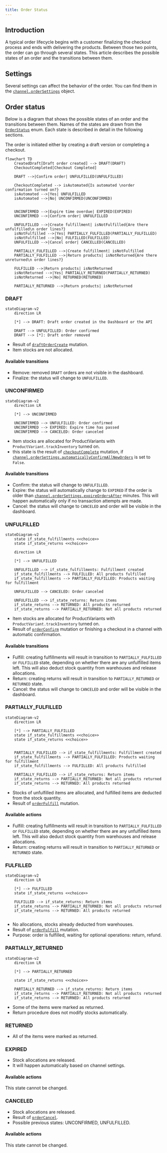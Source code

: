 ```yaml
---
title: Order Status
---
```


## Introduction

A typical order lifecycle begins with a customer finalizing the checkout process and ends with delivering the products. Between those two points, the order can go through several states. This article describes the possible states of an order and the transitions between them.

## Settings

Several settings can affect the behavior of the order. You can find them in the [`channel.orderSettings`](api-reference/miscellaneous/objects/order-settings.mdx) object.

## Order status

Below is a diagram that shows the possible states of an order and the transitions between them. Names of the states are drawn from the [`OrderStatus`](api-reference/orders/enums/order-status.mdx) enum. Each state is described in detail in the following sections.

The order is initiated either by creating a draft version or completing a checkout.

```mermaid
flowchart TD
    CreatedDraft[Draft order created] --> DRAFT(DRAFT)
    CheckoutCompleted[Checkout Completed]

    DRAFT -->|Confirm order| UNFULFILLED(UNFULFILLED)

    CheckoutCompleted --> isAutomated{Is automated \norder confirmation turned on?}
    isAutomated -->|Yes| UNFULFILLED
    isAutomated -->|No| UNCONFIRMED(UNCONFIRMED)


    UNCONFIRMED -->|Expire time overdue| EXPIRED(EXPIRED)
    UNCONFIRMED -->|Confirm order| UNFULFILLED

    UNFULFILLED -->|Create fulfillment| isNotFulfilled{Are there unfulfilled\n order lines?}
    isNotFulfilled -->|Yes| PARTIALLY_FULFILLED(PARTIALLY_FULFILLED)
    isNotFulfilled -->|No| FULFILLED(FULFILLED)
    UNFULFILLED -->|Cancel order| CANCELLED(CANCELLED)

    PARTIALLY_FULFILLED -->|Create fulfillment| isNotFulfilled
    PARTIALLY_FULFILLED -->|Return products| isNotReturned{Are there unreturned\n order lines?}

    FULFILLED -->|Return products| isNotReturned
    isNotReturned -->|Yes| PARTIALLY_RETURNED(PARTIALLY_RETURNED)
    isNotReturned -->|No| RETURNED(RETURNED)

    PARTIALLY_RETURNED -->|Return products| isNotReturned
```

### DRAFT

```mermaid
stateDiagram-v2
    direction LR

    [*] --> DRAFT: Draft order created in the Dashboard or the API

    DRAFT --> UNFULFILLED: Order confirmed
    DRAFT --> [*]: Draft order removed

```

- Result of [`draftOrderCreate`](api-reference/orders/mutations/draft-order-create.mdx) mutation.
- Item stocks are not allocated.

#### Available transitions

- Remove: removed `DRAFT` orders are not visible in the dashboard.
- Finalize: the status will change to `UNFULFILLED`.

### UNCONFIRMED

```mermaid
stateDiagram-v2
    direction LR

    [*] --> UNCONFIRMED

    UNCONFIRMED --> UNFULFILLED: Order confirmed
    UNCONFIRMED --> EXPIRED: Expire time has passed
    UNCONFIRMED --> CANCELED: Order canceled

```

- Item stocks are allocated for ProductVariants with `ProductVariant.trackInventory` turned on.
- this state is the result of [`checkoutComplete`](../api-reference/checkout/mutations/checkout-complete.mdx) mutation, if [`channel.orderSettings.automaticallyConfirmAllNewOrders`](../api-reference/miscellaneous/objects/order-settings#ordersettingsautomaticallyconfirmallnewordersboolean--) is set to `False`.

#### Available transitions

- Confirm: the status will change to `UNFULFILLED`.
- Expire: the status will automatically change to `EXPIRED` if the order is older than [`channel.orderSettings.expireOrdersAfter`](../api-reference/miscellaneous/objects/order-settings#ordersettingsexpireordersafterminute-) minutes. This will happen automatically only if no transaction attempts are made.
- Cancel: the status will change to `CANCELED` and order will be visible in the dashboard.

### UNFULFILLED

```mermaid
stateDiagram-v2
    state if_state_fulfillments <<choice>>
    state if_state_returns <<choice>>

    direction LR

    [*] --> UNFULFILLED

    UNFULFILLED --> if_state_fulfillments: Fulfillment created
    if_state_fulfillments --> FULFILLED: All products fulfilled
    if_state_fulfillments --> PARTIALLY_FULFILLED: Products waiting for fulfillment

    UNFULFILLED --> CANCELED: Order canceled

    UNFULFILLED --> if_state_returns: Return items
    if_state_returns --> RETURNED: All products returned
    if_state_returns --> PARTIALLY_RETURNED: Not all products returned

```

- Item stocks are allocated for ProductVariants with `ProductVariant.trackInventory` turned on.
- Result of [`orderConfirm`](api-reference/orders/mutations/order-confirm.mdx) mutation or finishing a checkout in a channel with automatic confirmation.

#### Available transitions

- Fulfill: creating fulfillments will result in transition to `PARTIALLY_FULFILLED` or `FULFILLED` state, depending on whether there are any unfulfilled items left. This will also deduct stock quantity from warehouses and release allocations.
- Return: creating returns will result in transition to `PARTIALLY_RETURNED` or `RETURNED` state.
- Cancel: the status will change to `CANCELED` and order will be visible in the dashboard.

### PARTIALLY_FULFILLED

```mermaid
stateDiagram-v2
    direction LR

    [*] --> PARTIALLY_FULFILLED
    state if_state_fulfillments <<choice>>
    state if_state_returns <<choice>>


    PARTIALLY_FULFILLED --> if_state_fulfillments: Fulfillment created
    if_state_fulfillments --> PARTIALLY_FULFILLED: Products waiting for fulfillment
    if_state_fulfillments --> FULFILLED: All products fulfilled

    PARTIALLY_FULFILLED --> if_state_returns: Return items
    if_state_returns --> PARTIALLY_RETURNED: Not all products returned
    if_state_returns --> RETURNED: All products returned
```

- Stocks of unfulfilled items are allocated, and fulfilled items are deducted from the stock quantity.
- Result of [`orderFulfill`](api-reference/orders/mutations/order-fulfill.mdx) mutation.

#### Available actions

- Fulfill: creating fulfillments will result in transition to `PARTIALLY_FULFILLED` or `FULFILLED` state, depending on whether there are any unfulfilled items left. This will also deduct stock quantity from warehouses and release allocations.
- Return: creating returns will result in transition to `PARTIALLY_RETURNED` or `RETURNED` state.

### FULFILLED

```mermaid
stateDiagram-v2
    direction LR

    [*] --> FULFILLED
    state if_state_returns <<choice>>

    FULFILLED --> if_state_returns: Return items
    if_state_returns --> PARTIALLY_RETURNED: Not all products returned
    if_state_returns --> RETURNED: All products returned


```

- No allocations, stocks already deducted from warehouses.
- Result of [`orderFulfill`](api-reference/orders/mutations/order-fulfill.mdx) mutation.
- Purpose: order is fulfilled, waiting for optional operations: return, refund.

### PARTIALLY_RETURNED

```mermaid
stateDiagram-v2
    direction LR

    [*] --> PARTIALLY_RETURNED

    state if_state_returns <<choice>>

    PARTIALLY_RETURNED --> if_state_returns: Return items
    if_state_returns --> PARTIALLY_RETURNED: Not all products returned
    if_state_returns --> RETURNED: All products returned

```

- Some of the items were marked as returned.
- Return procedure does not modify stocks automatically.

### RETURNED

- All of the items were marked as returned.

### EXPIRED

- Stock allocations are released.
- It will happen automatically based on channel settings.

#### Available actions

This state cannot be changed.

### CANCELED

- Stock allocations are released.
- Result of [`orderCancel`](api-reference/orders/mutations/order-cancel.mdx).
- Possible previous states: UNCONFIRMED, UNFULFILLED.

#### Available actions

This state cannot be changed.
